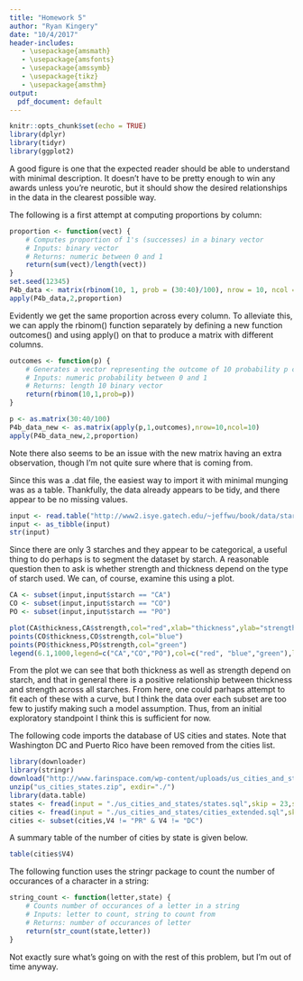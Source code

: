 ```yaml
---
title: "Homework 5"
author: "Ryan Kingery"
date: "10/4/2017"
header-includes:
   - \usepackage{amsmath}
   - \usepackage{amsfonts}
   - \usepackage{amssymb}
   - \usepackage{tikz}
   - \usepackage{amsthm}
output:
  pdf_document: default
---
```


```r
knitr::opts_chunk$set(echo = TRUE)
library(dplyr)
library(tidyr)
library(ggplot2)
```

\section{Problem 3}
A good figure is one that the expected reader should be able to understand with minimal description. It doesn't have to be pretty enough to win any awards unless you're neurotic, but it should show the desired relationships in the data in the clearest possible way.

\section{Problem 4}
The following is a first attempt at computing proportions by column:
```r
proportion <- function(vect) {
    # Computes proportion of 1's (successes) in a binary vector
    # Inputs: binary vector
    # Returns: numeric between 0 and 1
    return(sum(vect)/length(vect))
}
set.seed(12345)
P4b_data <- matrix(rbinom(10, 1, prob = (30:40)/100), nrow = 10, ncol = 10)
apply(P4b_data,2,proportion)
```
Evidently we get the same proportion across every column. To alleviate this, we can apply the rbinom() function separately by defining a new function outcomes() and using apply() on that to produce a matrix with different columns.
```r
outcomes <- function(p) {
    # Generates a vector representing the outcome of 10 probability p coin tosses
    # Inputs: numeric probability between 0 and 1
    # Returns: length 10 binary vector
    return(rbinom(10,1,prob=p))
}

p <- as.matrix(30:40/100)
P4b_data_new <- as.matrix(apply(p,1,outcomes),nrow=10,ncol=10)
apply(P4b_data_new,2,proportion)
```

Note there also seems to be an issue with the new matrix having an extra observation, though I'm not quite sure where that is coming from.

\section{Problem 5}
Since this was a .dat file, the easiest way to import it with minimal munging was as a table. Thankfully, the data already appears to be tidy, and there appear to be no missing values.
```r
input <- read.table("http://www2.isye.gatech.edu/~jeffwu/book/data/starch.dat", header=TRUE, skip=0)
input <- as_tibble(input)
str(input)
```

Since there are only 3 starches and they appear to be categorical, a useful thing to do perhaps is to segment the dataset by starch. A reasonable question then to ask is whether strength and thickness depend on the type of starch used. We can, of course, examine this using a plot.
```r
CA <- subset(input,input$starch == "CA")
CO <- subset(input,input$starch == "CO")
PO <- subset(input,input$starch == "PO")

plot(CA$thickness,CA$strength,col="red",xlab="thickness",ylab="strength",main="Strength vs Thickness Across Starches")
points(CO$thickness,CO$strength,col="blue")
points(PO$thickness,PO$strength,col="green")
legend(6.1,1000,legend=c("CA","CO","PO"),col=c("red", "blue","green"),lty=1,cex=0.8)
```

From the plot we can see that both thickness as well as strength depend on starch, and that in general there is a positive relationship between thickness and strength across all starches. From here, one could parhaps attempt to fit each of these with a curve, but I think the data over each subset are too few to justify making such a model assumption. Thus, from an initial exploratory standpoint I think this is sufficient for now.

\section{Problem 6}
The following code imports the database of US cities and states. Note that Washington DC and Puerto Rico have been removed from the cities list.
```r
library(downloader)
library(stringr)
download("http://www.farinspace.com/wp-content/uploads/us_cities_and_states.zip",dest="us_cities_states.zip")
unzip("us_cities_states.zip", exdir="./")
library(data.table)
states <- fread(input = "./us_cities_and_states/states.sql",skip = 23,sep = "'", sep2 = ",", header = F, select = c(2,4))
cities <- fread(input = "./us_cities_and_states/cities_extended.sql",skip = 23,sep = "'", sep2 = ",", header = F, select = c(2,4))
cities <- subset(cities,V4 != "PR" & V4 != "DC")
```

A summary table of the number of cities by state is given below.
```r
table(cities$V4)
```

The following function uses the stringr package to count the number of occurances of a character in a string:
```r
string_count <- function(letter,state) {
    # Counts number of occurances of a letter in a string
    # Inputs: letter to count, string to count from
    # Returns: number of occurances of letter
    return(str_count(state,letter))
}
```
Not exactly sure what's going on with the rest of this problem, but I'm out of time anyway.
